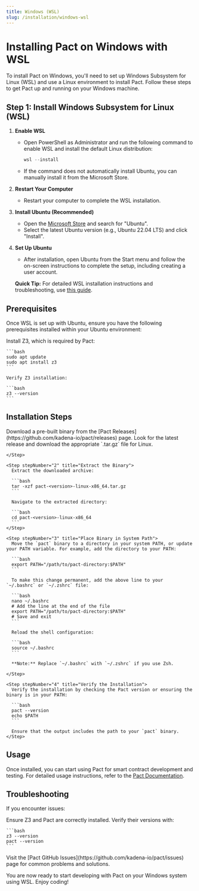 ```yaml
---
title: Windows (WSL)
slug: /installation/windows-wsl
---
```



# Installing Pact on Windows with WSL

To install Pact on Windows, you'll need to set up Windows Subsystem for Linux (WSL) and use a Linux environment to install Pact. Follow these steps to get Pact up and running on your Windows machine.

## Step 1: Install Windows Subsystem for Linux (WSL)

1. **Enable WSL**
   - Open PowerShell as Administrator and run the following command to enable WSL and install the default Linux distribution:

     ```powershell
     wsl --install
     ```

   - If the command does not automatically install Ubuntu, you can manually install it from the Microsoft Store.

2. **Restart Your Computer**
   - Restart your computer to complete the WSL installation.

3. **Install Ubuntu (Recommended)**
   - Open the [Microsoft Store](https://www.microsoft.com/store/productId/9NBLGGH4QHMC) and search for "Ubuntu".
   - Select the latest Ubuntu version (e.g., Ubuntu 22.04 LTS) and click "Install".

4. **Set Up Ubuntu**
   - After installation, open Ubuntu from the Start menu and follow the on-screen instructions to complete the setup, including creating a user account.

   **Quick Tip:** For detailed WSL installation instructions and troubleshooting, use [this guide](https://learn.microsoft.com/en-us/windows/wsl/install).

## Prerequisites

Once WSL is set up with Ubuntu, ensure you have the following prerequisites installed within your Ubuntu environment:

<Tabs>
  <TabItem value="z3" label="Z3" default>
    Install Z3, which is required by Pact:

    ```bash
    sudo apt update
    sudo apt install z3
    ```

    Verify Z3 installation:

    ```bash
    z3 --version
    ```
  </TabItem>
</Tabs>

## Installation Steps

<Tabs>
  <TabItem value="binary" label="Download Binary" default>
    <Step stepNumber="1" title="Download the Binary">
      Download a pre-built binary from the [Pact Releases](https://github.com/kadena-io/pact/releases) page. Look for the latest release and download the appropriate `.tar.gz` file for Linux.

    </Step>

    <Step stepNumber="2" title="Extract the Binary">
      Extract the downloaded archive:

      ```bash
      tar -xzf pact-<version>-linux-x86_64.tar.gz
      ```

      Navigate to the extracted directory:

      ```bash
      cd pact-<version>-linux-x86_64
      ```
    </Step>

    <Step stepNumber="3" title="Place Binary in System Path">
      Move the `pact` binary to a directory in your system PATH, or update your PATH variable. For example, add the directory to your PATH:

      ```bash
      export PATH="/path/to/pact-directory:$PATH"
      ```

      To make this change permanent, add the above line to your `~/.bashrc` or `~/.zshrc` file:

      ```bash
      nano ~/.bashrc
      # Add the line at the end of the file
      export PATH="/path/to/pact-directory:$PATH"
      # Save and exit
      ```

      Reload the shell configuration:

      ```bash
      source ~/.bashrc
      ```

      **Note:** Replace `~/.bashrc` with `~/.zshrc` if you use Zsh.

    </Step>

    <Step stepNumber="4" title="Verify the Installation">
      Verify the installation by checking the Pact version or ensuring the binary is in your PATH:

      ```bash
      pact --version
      echo $PATH
      ```

      Ensure that the output includes the path to your `pact` binary.
    </Step>
  </TabItem>
</Tabs>

## Usage

Once installed, you can start using Pact for smart contract development and testing. For detailed usage instructions, refer to the [Pact Documentation](https://github.com/kadena-io/pact).

## Troubleshooting

If you encounter issues:

<Tabs>
  <TabItem value="dependencies" label="Check Dependencies" default>
    Ensure Z3 and Pact are correctly installed. Verify their versions with:

    ```bash
    z3 --version
    pact --version
    ```
  </TabItem>
  <TabItem value="github" label="Consult GitHub Issues">
    Visit the [Pact GitHub Issues](https://github.com/kadena-io/pact/issues) page for common problems and solutions.
  </TabItem>
</Tabs>

You are now ready to start developing with Pact on your Windows system using WSL. Enjoy coding!